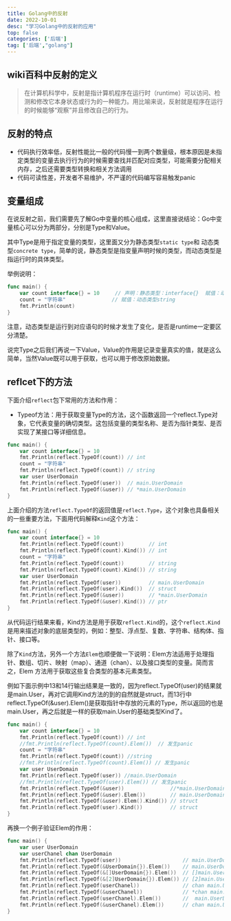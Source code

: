 ```yaml
---
title: Golang中的反射
date: 2022-10-01
desc: "学习Golang中的反射的应用"
top: false
categories: ['后端']
tag: ['后端',"golang"]
---
```



## wiki百科中反射的定义
> 在计算机科学中，反射是指计算机程序在运行时（runtime）可以访问、检测和修改它本身状态或行为的一种能力。用比喻来说，反射就是程序在运行的时候能够“观察”并且修改自己的行为。

## 反射的特点
* 代码执行效率低，反射性能比一般的代码慢一到两个数量级，根本原因是未指定类型的变量去执行行为的时候需要查找并匹配对应类型，可能需要分配相关内存，之后还需要类型转换和相关方法调用
* 代码可读性差，开发者不易维护，不严谨的代码编写容易触发panic

## 变量组成
在说反射之前，我们需要先了解Go中变量的核心组成，这里直接说结论：Go中变量核心可以分为两部分，分别是Type和Value。

其中Type是用于指定变量的类型，这里面又分为静态类型`static type`和
动态类型`concrete type`，简单的说，静态类型是指变量声明时候的类型，而动态类型是指运行时的具体类型。

举例说明：
```go
func main() {
	var count interface{} = 10     // 声明：静态类型：interface{}  赋值：动态类型int
	count = "字符串"				// 赋值：动态类型string
	fmt.Println(count)
}
```
注意，动态类型是运行到对应语句的时候才发生了变化，是否是runtime一定要区分清楚。

说完Type之后我们再说一下Value，Value的作用是记录变量真实的值，就是这么简单，当然Value既可以用于获取，也可以用于修改原始数据。

## reflcet下的方法
下面介绍`reflect`包下常用的方法和作用：
- Typeof方法：用于获取变量Type的方法，这个函数返回一个reflect.Type对象，它代表变量的确切类型。这包括变量的类型名称、是否为指针类型、是否实现了某接口等详细信息。 
```go
func main() {
	var count interface{} = 10
	fmt.Println(reflect.TypeOf(count)) // int
	count = "字符串"
	fmt.Println(reflect.TypeOf(count)) // string
	var user UserDomain
	fmt.Println(reflect.TypeOf(user))  // main.UserDomain
	fmt.Println(reflect.TypeOf(&user)) // *main.UserDomain
}
```
上面介绍的方法`reflect.TypeOf`的返回值是`reflect.Type`，这个对象也具备相关的一些重要方法，下面用代码解释`Kind`这个方法：
```go
func main() {
	var count interface{} = 10
	fmt.Println(reflect.TypeOf(count))        // int
	fmt.Println(reflect.TypeOf(count).Kind()) // int
	count = "字符串"
	fmt.Println(reflect.TypeOf(count))        // string
	fmt.Println(reflect.TypeOf(count).Kind()) // string
	var user UserDomain
	fmt.Println(reflect.TypeOf(user))         // main.UserDomain
	fmt.Println(reflect.TypeOf(user).Kind())  // struct
	fmt.Println(reflect.TypeOf(&user))        // *main.UserDomain
	fmt.Println(reflect.TypeOf(&user).Kind()) // ptr
}
```
从代码运行结果来看，Kind方法是用于获取`reflect.Kind`的，这个`reflect.Kind`是用来描述对象的底层类型的，例如：整型、浮点型、复数、字符串、结构体、指针、接口等。

除了`Kind`方法，另外一个方法`Elem`也顺便做一下说明：Elem方法适用于处理指针、数组、切片、映射（map）、通道（chan）、以及接口类型的变量。简而言之，Elem 方法用于获取这些复合类型的基本元素类型。

例如下面示例中13和14行输出结果是一致的，因为reflect.TypeOf(user)的结果就是main.User，再对它调用Kind方法的到的自然就是struct，而13行中reflect.TypeOf(&user).Elem()是获取指针中存放的元素的Type，所以返回的也是main.User，再之后就是一样的获取main.User的基础类型Kind了。
```go {13-14}
func main() {
	var count interface{} = 10
	fmt.Println(reflect.TypeOf(count)) // int
	//fmt.Println(reflect.TypeOf(count).Elem())  // 发生panic
	count = "字符串"
	fmt.Println(reflect.TypeOf(count)) //string
	//fmt.Println(reflect.TypeOf(count).Elem()) // 发生panic
	var user UserDomain
	fmt.Println(reflect.TypeOf(user)) //main.UserDomain
	//fmt.Println(reflect.TypeOf(user).Elem()) // 发生panic
	fmt.Println(reflect.TypeOf(&user))               //*main.UserDomain
	fmt.Println(reflect.TypeOf(&user).Elem())        // main.UserDomain
	fmt.Println(reflect.TypeOf(&user).Elem().Kind()) // struct
	fmt.Println(reflect.TypeOf(user).Kind())         // struct
}
```
再换一个例子验证Elem的作用：
```go
func main() {
	var user UserDomain
	var userChanel chan UserDomain
	fmt.Println(reflect.TypeOf(user))                    // main.UserDomain
	fmt.Println(reflect.TypeOf(&UserDomain{}).Elem())    // main.UserDomain
	fmt.Println(reflect.TypeOf(&[]UserDomain{}).Elem())  // []main.UserDomain
	fmt.Println(reflect.TypeOf(&[2]UserDomain{}).Elem()) // [2]main.UserDomain
	fmt.Println(reflect.TypeOf(userChanel))              // chan main.UserDomain
	fmt.Println(reflect.TypeOf(&userChanel))             // *chan main.UserDomain
	fmt.Println(reflect.TypeOf(userChanel).Elem())       //  main.UserDomain
	fmt.Println(reflect.TypeOf(&userChanel).Elem())      // chan main.UserDomain
}
```